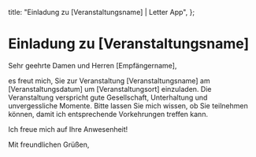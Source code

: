   title: "Einladung zu [Veranstaltungsname] | Letter App",
};

# Einladung zu [Veranstaltungsname]

Sehr geehrte Damen und Herren [Empfängername],

es freut mich, Sie zur Veranstaltung [Veranstaltungsname] am [Veranstaltungsdatum] um [Veranstaltungsort] einzuladen. Die Veranstaltung verspricht gute Gesellschaft, Unterhaltung und unvergessliche Momente. Bitte lassen Sie mich wissen, ob Sie teilnehmen können, damit ich entsprechende Vorkehrungen treffen kann.

Ich freue mich auf Ihre Anwesenheit!

Mit freundlichen Grüßen,
